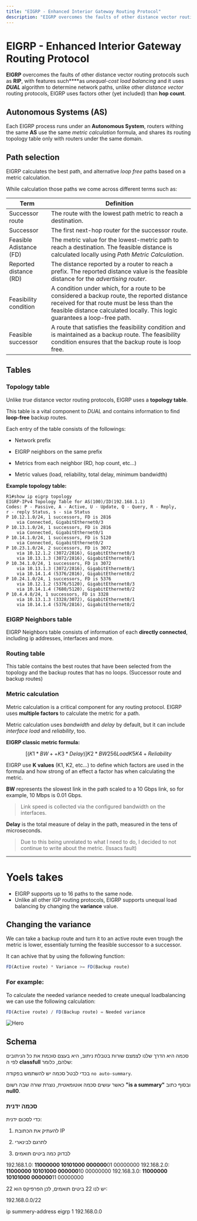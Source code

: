 ```yaml
---
title: "EIGRP - Enhanced Interior Gateway Routing Protocol"
description: "EIGRP overcomes the faults of other distance vector routing protocols such as RIP, with features such as unequal-cost load balancing and it uses DUAL algorithm to determine network paths, unlike other *distance vector* routing protocols, EIGRP uses factors other (yet included) than hop count."
---
```


# EIGRP - Enhanced Interior Gateway Routing Protocol

**EIGRP** overcomes the faults of other distance vector routing protocols such as **RIP**, with features such****as *unequal-cost load balancing* and it uses ***DUAL*** algorithm to determine network paths, unlike other *distance vector* routing protocols, EIGRP uses factors other (yet included) than **hop count**.

## Autonomous Systems (AS)

Each EIGRP process runs under an **Autonomous System**, routers withing the same **AS** use the same *metric calculation* formula, and shares its routing topology table only with routers under the same domain.

## Path selection

EIGRP calculates the best path, and alternative *loop free* paths based on a metric calculation.

While calculation those paths we come across different terms such as:

| **Term**                | **Definition**                                                                                                                                                                                                          |
| ----------------------- | ----------------------------------------------------------------------------------------------------------------------------------------------------------------------------------------------------------------------- |
| Successor route         | The route with the lowest path metric to reach a destination.                                                                                                                                                           |
| Successor               | The first next-hop router for the successor route.                                                                                                                                                                      |
| Feasible Adistance (FD) | The metric value for the lowest-metric path to reach a destination. The feasible distance is calculated locally using *Path Metric Calculation*.                                                                        |
| Reported distance (RD)  | The distance reported by a router to reach a prefix. The reported distance value is the feasible distance for the *advertising router*.                                                                                 |
| Feasibility condition   | A condition under which, for a route to be considered a backup route, the reported distance received for that route must be less than the feasible distance calculated locally. This logic guarantees a loop-free path. |
| Feasible successor      | A route that satisfies the feasibility condition and is maintained as a backup route. The feasibility condition ensures that the backup route is loop free.                                                             |

## Tables

### Topology table

Unlike *true* distance vector routing protocols, EIGRP uses a **topology table**.

This table is a vital component to *DUAL* and contains information to find **loop-free** backup routes.

Each entry of the table consists of the followings:

- Network prefix

- EIGRP neighbors on the same prefix

- Metrics from each neighbor (RD, hop count, etc...)

- Metric values (load, reliability, total delay, minimum bandwidth)

**Example topology table:**

```text
R1#show ip eigrp topology
EIGRP-IPv4 Topology Table for AS(100)/ID(192.168.1.1)
Codes: P - Passive, A - Active, U - Update, Q - Query, R - Reply,
r - reply Status, s - sia Status
P 10.12.1.0/24, 1 successors, FD is 2816
    via Connected, GigabitEthernet0/3
P 10.13.1.0/24, 1 successors, FD is 2816
    via Connected, GigabitEthernet0/1
P 10.14.1.0/24, 1 successors, FD is 5120
    via Connected, GigabitEthernet0/2
P 10.23.1.0/24, 2 successors, FD is 3072
    via 10.12.1.2 (3072/2816), GigabitEthernet0/3
    via 10.13.1.3 (3072/2816), GigabitEthernet0/1
P 10.34.1.0/24, 1 successors, FD is 3072
    via 10.13.1.3 (3072/2816), GigabitEthernet0/1
    via 10.14.1.4 (5376/2816), GigabitEthernet0/2
P 10.24.1.0/24, 1 successors, FD is 5376
    via 10.12.1.2 (5376/5120), GigabitEthernet0/3
    via 10.14.1.4 (7680/5120), GigabitEthernet0/2
P 10.4.4.0/24, 1 successors, FD is 3328
    via 10.13.1.3 (3328/3072), GigabitEthernet0/1
    via 10.14.1.4 (5376/2816), GigabitEthernet0/2
```

### EIGRP Neighbors table

EIGRP Neighbors table consists of information of each **directly connected**, including ip addresses, interfaces and more.

### Routing table

This table contains the best routes that have been selected from the topology and the backup routes that has no loops. (Successor route and backup routes)

### Metric calculation

Metric calculation is a critical component for any routing protocol. EIGRP uses **multiple
factors** to calculate the metric for a path.

Metric calculation uses *bandwidth* and *delay* by default, but it can include *interface load* and *reliability*, too.

**EIGRP classic metric formula:**

$$
[(K1 * BW + + K3 * Delay) ] K2 * BW
256 Load
K5
K4 + Reliability
$$

EIGRP use **K values** (K1, K2, etc...) to define which factors are used in the formula and how strong of an effect a factor has when calculating the metric.

**BW** represents the slowest link in the path scaled to a 10 Gbps link, so for example, 10 Mbps is 0.01 Gbps.

>  Link speed is collected via the configured bandwidth on the interfaces.

**Delay** is the total measure of delay in the path, measured in the tens of microseconds.

> Due to this being unrelated to what I need to do, I decided to not continue to write about the metric. (Issacs fault)

---

# Yoels takes

- EIGRP supports up to 16 paths to the same node.
- Unlike all other IGP routing protocols, EIGRP supports unequal load balancing by changing the **variance** value.

## Changing the variance

We can take a backup route and turn it to an active route even trough the metric is lower, essentialy turning the feasible successor to a successor.

It can achive that by using the following function:

```javascript
FD(Active route) * Variance >= FD(Backup route)
```

### For example:

To calculate the needed variance needed to create unequal loadbalancing we can use the following calculation:

```javascript
FD(Active route) / FD(Backup route) = Needed variance
```

![Hero](/Hoshen/routing/eigrp/eigrp.png)

## Schema

סכמה היא הדרך שלנו לצמצם שורות בטבלת ניתוב, היא בעצם סוכמת את כל הניתובים לפי ה **classfull** שלהם, כלומר:

בכדי לבטל סכמה יש להשתמש בפקודה `no auto-summary`.

כאשר עושים סכמה אוטומאטית, נוצרת שורה שבה רשום **"is a summary"** ובסוף כתוב **null0**.

### סכמה ידנית

כדי לסכום ידנית:

1. להעתיק את הכתובת IP

2. לתרגם לבינארי

3. לבדוק כמה ביטים תואמים



192.168.1.0: **11000000 10101000 000000**01 00000000
192.168.2.0: **11000000 10101000 000000**10 00000000
192.168.3.0: **11000000 10101000 000000**11 00000000




יש לנו 22 ביטים תואמים, לכן הפרפיקס הוא 22:

192.168.0.0/22

ip summery-address eigrp 1 192.168.0.0
